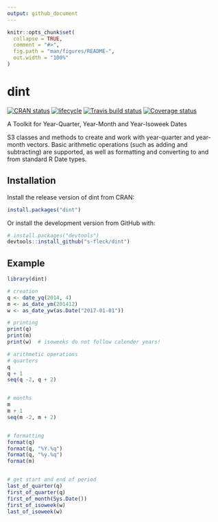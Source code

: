 ```yaml
---
output: github_document
---
```


<!-- README.md is generated from README.Rmd. Please edit that file -->

```r
knitr::opts_chunk$set(
  collapse = TRUE,
  comment = "#>",
  fig.path = "man/figures/README-",
  out.width = "100%"
)
```
# dint

[![CRAN status](https://www.r-pkg.org/badges/version/dint)](https://cran.r-project.org/package=dint)
[![lifecycle](https://img.shields.io/badge/lifecycle-stable-brightgreen.svg)](https://www.tidyverse.org/lifecycle/#stable)
[![Travis build status](https://travis-ci.org/s-fleck/dint.svg?branch=master)](https://travis-ci.org/s-fleck/dint)
[![Coverage status](https://codecov.io/gh/s-fleck/dint/branch/master/graph/badge.svg)](https://codecov.io/github/s-fleck/dint?branch=master)

A Toolkit for Year-Quarter, Year-Month and Year-Isoweek Dates

S3 classes and methods to create and work with year-quarter and year-month 
vectors. Basic arithmetic operations (such as adding and subtracting) are
supported, as well as formatting and converting to and from standard R
Date types.

## Installation

Install the release version of dint from CRAN:

```r
install.packages("dint")
```

Or install the development version from GitHub with:

```r
# install.packages("devtools")
devtools::install_github("s-fleck/dint")
```




## Example

```r
library(dint)

# creation
q <- date_yq(2014, 4)
m <- as_date_ym(201412)
w <- as_date_yw(as.Date("2017-01-01"))

# printing
print(q)
print(m)
print(w)  # isoweeks do not follow calender years!

# arithmetic operations
# quarters
q
q + 1
seq(q -2, q + 2)


# months
m
m + 1
seq(m -2, m + 2)


# formatting
format(q)
format(q, "%Y.%q")
format(q, "%y.%q")
format(m)


# get start and end of period
last_of_quarter(q)
first_of_quarter(q)
first_of_month(Sys.Date())
first_of_isoweek(w)
last_of_isoweek(w)

```
